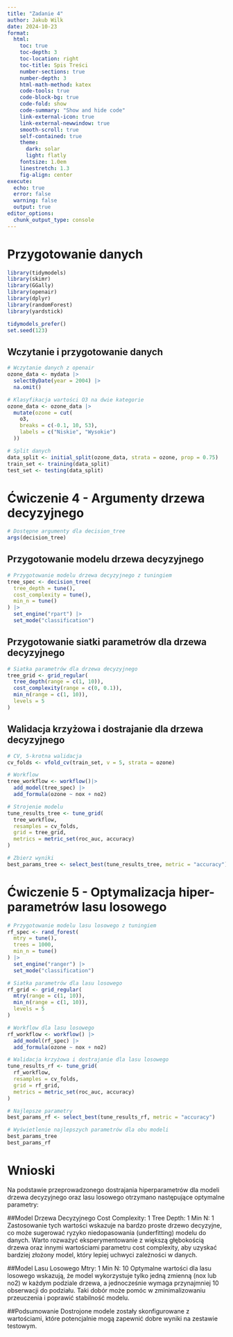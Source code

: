 ```yaml
---
title: "Zadanie 4" 
author: Jakub Wilk
date: 2024-10-23
format:   
  html:    
    toc: true    
    toc-depth: 3    
    toc-location: right    
    toc-title: Spis Treści    
    number-sections: true    
    number-depth: 3    
    html-math-method: katex    
    code-tools: true    
    code-block-bg: true    
    code-fold: show    
    code-summary: "Show and hide code"    
    link-external-icon: true    
    link-external-newwindow: true    
    smooth-scroll: true    
    self-contained: true 
    theme:         
      dark: solar 
      light: flatly    
    fontsize: 1.0em    
    linestretch: 1.3    
    fig-align: center
execute:   
  echo: true  
  error: false  
  warning: false  
  output: true
editor_options: 
  chunk_output_type: console
---
```

# Przygotowanie danych
```r
library(tidymodels) 
library(skimr) 
library(GGally) 
library(openair) 
library(dplyr) 
library(randomForest) 
library(yardstick)

tidymodels_prefer()
set.seed(123)
```


## Wczytanie i przygotowanie danych

```r
# Wczytanie danych z openair
ozone_data <- mydata |> 
  selectByDate(year = 2004) |> 
  na.omit()

# Klasyfikacja wartości O3 na dwie kategorie
ozone_data <- ozone_data |>  
  mutate(ozone = cut(
    o3,
    breaks = c(-0.1, 10, 53),
    labels = c("Niskie", "Wysokie")
  ))

# Split danych
data_split <- initial_split(ozone_data, strata = ozone, prop = 0.75)  
train_set <- training(data_split)
test_set <- testing(data_split)
```


# Ćwiczenie 4 - Argumenty drzewa decyzyjnego
```r
# Dostępne argumenty dla decision_tree
args(decision_tree)
```


## Przygotowanie modelu drzewa decyzyjnego
```r
# Przygotowanie modelu drzewa decyzyjnego z tuningiem
tree_spec <- decision_tree(
  tree_depth = tune(),
  cost_complexity = tune(),
  min_n = tune()
) |> 
  set_engine("rpart") |> 
  set_mode("classification")
```

## Przygotowanie siatki parametrów dla drzewa decyzyjnego

```r
# Siatka parametrów dla drzewa decyzyjnego
tree_grid <- grid_regular(
  tree_depth(range = c(1, 10)),
  cost_complexity(range = c(0, 0.1)),
  min_n(range = c(1, 10)),
  levels = 5
)
```

## Walidacja krzyżowa i dostrajanie dla drzewa decyzyjnego

```r
# CV, 5-krotna walidacja
cv_folds <- vfold_cv(train_set, v = 5, strata = ozone)  

# Workflow
tree_workflow <- workflow()|> 
  add_model(tree_spec) |> 
  add_formula(ozone ~ nox + no2)

# Strojenie modelu
tune_results_tree <- tune_grid(
  tree_workflow,
  resamples = cv_folds,
  grid = tree_grid,
  metrics = metric_set(roc_auc, accuracy)
)

# Zbierz wyniki
best_params_tree <- select_best(tune_results_tree, metric = "accuracy")

```


# Ćwiczenie 5 - Optymalizacja hiper-parametrów lasu losowego
```r
# Przygotowanie modelu lasu losowego z tuningiem
rf_spec <- rand_forest(
  mtry = tune(),
  trees = 1000,
  min_n = tune()
) |> 
  set_engine("ranger") |> 
  set_mode("classification")

# Siatka parametrów dla lasu losowego
rf_grid <- grid_regular(
  mtry(range = c(1, 10)),
  min_n(range = c(1, 10)),
  levels = 5
)

# Workflow dla lasu losowego
rf_workflow <- workflow() |> 
  add_model(rf_spec) |> 
  add_formula(ozone ~ nox + no2)

# Walidacja krzyżowa i dostrajanie dla lasu losowego
tune_results_rf <- tune_grid(
  rf_workflow,
  resamples = cv_folds,
  grid = rf_grid,
  metrics = metric_set(roc_auc, accuracy)
)

# Najlepsze parametry
best_params_rf <- select_best(tune_results_rf, metric = "accuracy")

```


```r
# Wyświetlenie najlepszych parametrów dla obu modeli
best_params_tree
best_params_rf
```

# Wnioski
Na podstawie przeprowadzonego dostrajania hiperparametrów dla modeli drzewa decyzyjnego oraz lasu losowego otrzymano następujące optymalne parametry:

##Model Drzewa Decyzyjnego
Cost Complexity: 1
Tree Depth: 1
Min N: 1
Zastosowanie tych wartości wskazuje na bardzo proste drzewo decyzyjne, co może sugerować ryzyko niedopasowania (underfitting) modelu do danych. Warto rozważyć eksperymentowanie z większą głębokością drzewa oraz innymi wartościami parametru cost complexity, aby uzyskać bardziej złożony model, który lepiej uchwyci zależności w danych.

##Model Lasu Losowego
Mtry: 1
Min N: 10
Optymalne wartości dla lasu losowego wskazują, że model wykorzystuje tylko jedną zmienną (nox lub no2) w każdym podziale drzewa, a jednocześnie wymaga przynajmniej 10 obserwacji do podziału. Taki dobór może pomóc w zminimalizowaniu przeuczenia i poprawić stabilność modelu.

##Podsumowanie
Dostrojone modele zostały skonfigurowane z wartościami, które potencjalnie mogą zapewnić dobre wyniki na zestawie testowym.